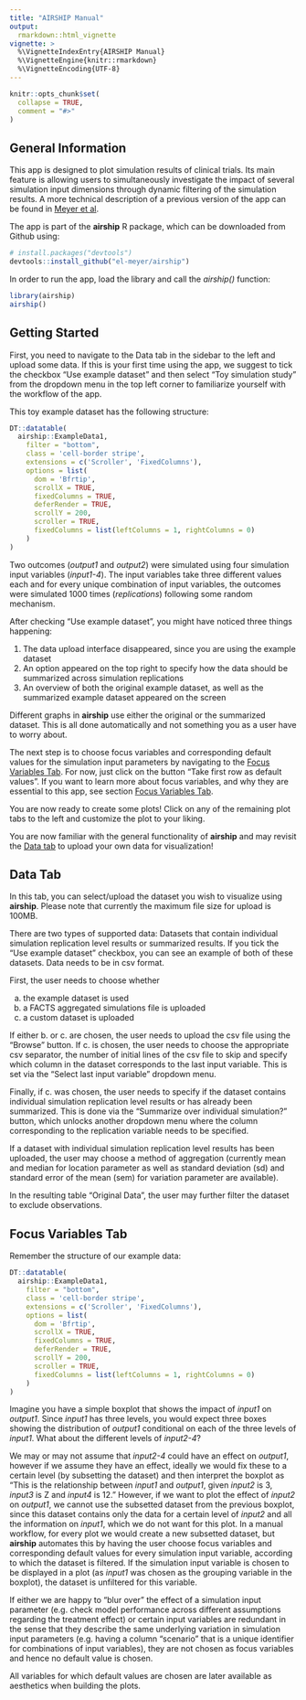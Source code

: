```yaml
---
title: "AIRSHIP Manual"
output:
  rmarkdown::html_vignette
vignette: >
  %\VignetteIndexEntry{AIRSHIP Manual}
  %\VignetteEngine{knitr::rmarkdown}
  %\VignetteEncoding{UTF-8}
---
```


```r
knitr::opts_chunk$set(
  collapse = TRUE,
  comment = "#>"
)
```


## General Information                

This app is designed to plot simulation results of clinical trials. Its main feature is allowing users to simultaneously investigate the impact of several simulation input dimensions through dynamic filtering of the simulation results. A more technical description of a previous version of the app can be found in [Meyer et al](https://www.softxjournal.com/article/S2352-7110(23)00043-2/fulltext).

The app is part of the **airship** R package, which can be downloaded from Github using:

```r
# install.packages("devtools")
devtools::install_github("el-meyer/airship")
```

In order to run the app, load the library and call the *airship()* function:

```r
library(airship)
airship()
```

## Getting Started

First, you need to navigate to the Data tab in the sidebar to the left and upload some data. If this is your first time using the app, we suggest to tick the checkbox "Use example dataset" and then select "Toy simulation study" from the dropdown menu in the top left corner to familiarize yourself with the workflow of the app. 

This toy example dataset has the following structure:

```r
DT::datatable(
  airship::ExampleData1,
    filter = "bottom",
    class = 'cell-border stripe',
    extensions = c('Scroller', 'FixedColumns'),
    options = list(
      dom = 'Bfrtip',
      scrollX = TRUE,
      fixedColumns = TRUE,
      deferRender = TRUE,
      scrollY = 200,
      scroller = TRUE,
      fixedColumns = list(leftColumns = 1, rightColumns = 0)
    )
)
```

Two outcomes (*output1* and *output2*) were simulated using four simulation input variables (*input1-4*). The input variables take three different values each and for every unique combination of input variables, the outcomes were simulated 1000 times (*replications*) following some random mechanism.

After checking "Use example dataset", you might have noticed three things happening:

1. The data upload interface disappeared, since you are using the example dataset
2. An option appeared on the top right to specify how the data should be summarized across simulation replications
3. An overview of both the original example dataset, as well as the summarized example dataset appeared on the screen

Different graphs in **airship** use either the original or the summarized dataset. This is all done automatically and not something you as a user have to worry about. 

The next step is to choose focus variables and corresponding default values for the simulation input parameters by navigating to the [Focus Variables Tab]. For now, just click on the button "Take first row as default values". If you want to learn more about focus variables, and why they are essential to this app, see section [Focus Variables Tab].

You are now ready to create some plots! Click on any of the remaining plot tabs to the left and customize the plot to your liking.

You are now familiar with the general functionality of **airship** and may revisit the [Data tab] to upload your own data for visualization!


## Data Tab

In this tab, you can select/upload the dataset you wish to visualize using **airship**. Please note that currently the maximum file size for upload is 100MB.

There are two types of supported data: Datasets that contain individual simulation replication level results or summarized results. If you tick the "Use example dataset" checkbox, you can see an example of both of these datasets. Data needs to be in csv format.

First, the user needs to choose whether 

a. the example dataset is used
b. a FACTS aggregated simulations file is uploaded 
c. a custom dataset is uploaded

If either b. or c. are chosen, the user needs to upload the csv file using the "Browse" button. If c. is chosen, the user needs to choose the appropriate csv separator, the number of initial lines of the csv file to skip and specify which column in the dataset corresponds to the last input variable. This is set via the "Select last input variable" dropdown menu. 

Finally, if c. was chosen, the user needs to specify if the dataset contains individual simulation replication level results or has already been summarized. This is done via the "Summarize over individual simulation?" button, which unlocks another dropdown menu where the column corresponding to the replication variable needs to be specified. 

If a dataset with individual simulation replication level results has been uploaded, the user may choose a method of aggregation (currently mean and median for location parameter as well as standard deviation (sd) and standard error of the mean (sem) for variation parameter are available).

In the resulting table "Original Data", the user may further filter the dataset to exclude observations.


## Focus Variables Tab

Remember the structure of our example data:

```r
DT::datatable(
  airship::ExampleData1,
    filter = "bottom",
    class = 'cell-border stripe',
    extensions = c('Scroller', 'FixedColumns'),
    options = list(
      dom = 'Bfrtip',
      scrollX = TRUE,
      fixedColumns = TRUE,
      deferRender = TRUE,
      scrollY = 200,
      scroller = TRUE,
      fixedColumns = list(leftColumns = 1, rightColumns = 0)
    )
)
```

Imagine you have a simple boxplot that shows the impact of *input1* on *output1*. Since *input1* has three levels, you would expect three boxes showing the distribution of *output1* conditional on each of the three levels of *input1*. What about the different levels of *input2-4*? 

We may or may not assume that *input2-4* could have an effect on *output1*, however if we assume they have an effect, ideally we would fix these to a certain level (by subsetting the dataset) and then interpret the boxplot as "This is the relationship between *input1* and *output1*, given *input2* is 3, *input3* is Z and *input4* is 12." However, if we want to plot the effect of *input2* on *output1*, we cannot use the subsetted dataset from the previous boxplot, since this dataset contains only the data for a certain level of *input2* and all the information on *input1*, which we do not want for this plot. In a manual workflow, for every plot we would create a new subsetted dataset, but **airship** automates this by having the user choose focus variables and corresponding default values for every simulation input variable, according to which the dataset is filtered. If the simulation input variable is chosen to be displayed in a plot (as *input1* was chosen as the grouping variable in the boxplot), the dataset is unfiltered for this variable. 

If either we are happy to "blur over" the effect of a simulation input parameter (e.g. check model performance across different assumptions regarding the treatment effect) or certain input variables are redundant in the sense that they describe the same underlying variation in simulation input parameters (e.g. having a column "scenario" that is a unique identifier for combinations of input variables), they are not chosen as focus variables and hence no default value is chosen.

All variables for which default values are chosen are later available as aesthetics when building the plots.

<!-- ### Boxplot Tab -->

<!-- This tab only appears when the checkbox regarding 'replication run index/variables' is checked. You can create boxplots or distribution plots. -->


<!-- ## Line/Dotplot Tab -->

<!-- After uploading the data and establishing the settings, you can visualize your simulation results on up to 4 dimensions. An x-axis variable as well as at least one OC have to be specified in order for the plot to show up: You can opt to add further design parameters on the 'facet' dimensions (row and column), which splits the plot into a grid as well as the 'shape' dimension, which adds lines/points in different shapes according to the value of the respective input parameter. -->

<!-- Furthermore you can change the style of your plot when clicking the 'style options' button and download a plot in the exact size and quality you need when clicking the 'Download plot' button. -->

<!-- ## Scatterplot Tab -->

<!-- If you are interested in the variability of ceratin operating characteristics in 1 specific scenario, you can look at the settings in this tab which generates a scatterplot of 2 output variables, with the possibility of adding a grid. This is especially suitable if you ran e.g. 10000 simulation runs with the same setting and have not aggregated your data yet. Then you can choose your 'replication index variable' and investigate the variability of the outcome. -->

